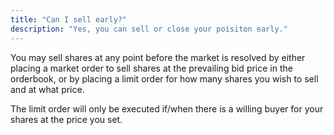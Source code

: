 ```yaml
---
title: "Can I sell early?"
description: "Yes, you can sell or close your poisiton early."
---
```

You may sell shares at any point before the market is resolved by either placing a market order to sell shares at the prevailing bid price in the orderbook, or by placing a limit order for how many shares you wish to sell and at what price.

 The limit order will only be executed if/when there is a willing buyer for your shares at the price you set.
